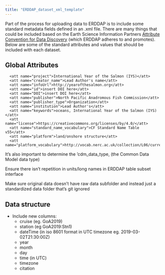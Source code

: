 ```yaml
---
title: "ERDDAP_dataset_xml_template"
---
```


Part of the process for uploading data to ERDDAP is to include some standard metadata fields defined in an .xml file. There are many things that could be included based on the Earth Science Information Partners [Attribute Convention for Data Discovery](https://wiki.esipfed.org/Attribute_Convention_for_Data_Discovery_1-3) (which ERDDAP adheres to and promotes). Below are some of the standard attributes and values that should be included with each dataset.

## Global Attributes

      <att name="project">International Year of the Salmon (IYS)</att>
      <att name="creator_name">Lead Author's name</att>
      <att name="infoUrl">http://yearofthesalmon.org</att>
      <att name="id">insert DOI here</att>
      <att name="DOI">insert DOI here</att>
      <att name="publisher">North Pacific Anadromous Fish Commission</att>
      <att name="publisher_type">Organization</att>
      <att name="institution">Lead Author's</att>
      <att name="keywords">oceans, International Year of the Salmon (IYS)</att>
      <att name="license">https://creativecommons.org/licenses/by/4.0/</att>
      <att name="standard_name_vocabulary">CF Standard Name Table v55</att>
      <att name="platform">land/onshore structure</att>
      <att name="platform_vocabulary">http://vocab.nerc.ac.uk/collection/L06/current/</att>

It's also important to determine the 'cdm_data_type, (the Common Data Model data type)

Ensure there isn't repetition in units/long names in ERDDAP table subset interface

Make sure original data doesn't have raw data subfolder and instead just a standardized data folder that's git ignored


## Data structure

* Include new columns:
   - cruise (eg. GoA2019)
   - station (eg GoA2019:Stn1)
   - dateTime (in iso 8601 format in UTC timezone eg. 2019-03-02T21:30:00Z)
   - year
   - month
   - day
   - time (in UTC)
   - timezone
   - citation
   
